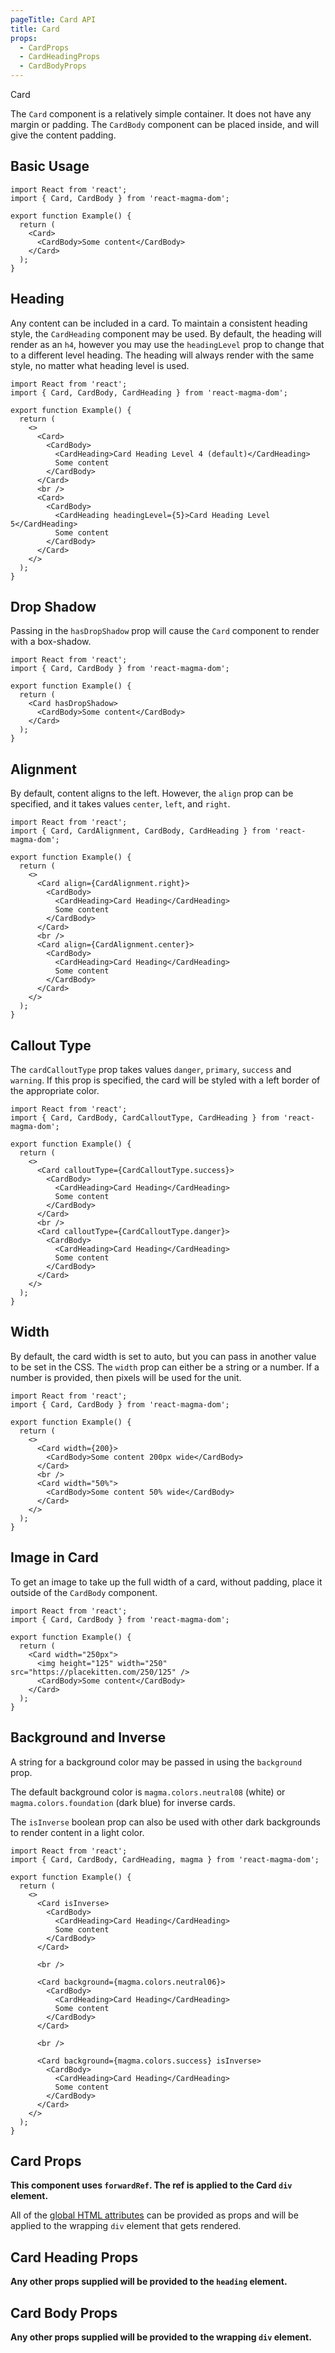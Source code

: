 ```yaml
---
pageTitle: Card API
title: Card
props:
  - CardProps
  - CardHeadingProps
  - CardBodyProps
---
```


<DocsHeading to="/design/card/" type="api">
  Card
</DocsHeading>

The `Card` component is a relatively simple container. It does not have any margin or padding.
The `CardBody` component can be placed inside, and will give the content padding.

## Basic Usage

```tsx
import React from 'react';
import { Card, CardBody } from 'react-magma-dom';

export function Example() {
  return (
    <Card>
      <CardBody>Some content</CardBody>
    </Card>
  );
}
```

## Heading

Any content can be included in a card. To maintain a consistent heading style, the `CardHeading` component may be used.
By default, the heading will render as an `h4`, however you may use the `headingLevel` prop to change that to a different level heading.
The heading will always render with the same style, no matter what heading level is used.

```tsx
import React from 'react';
import { Card, CardBody, CardHeading } from 'react-magma-dom';

export function Example() {
  return (
    <>
      <Card>
        <CardBody>
          <CardHeading>Card Heading Level 4 (default)</CardHeading>
          Some content
        </CardBody>
      </Card>
      <br />
      <Card>
        <CardBody>
          <CardHeading headingLevel={5}>Card Heading Level 5</CardHeading>
          Some content
        </CardBody>
      </Card>
    </>
  );
}
```

## Drop Shadow

Passing in the `hasDropShadow` prop will cause the `Card` component to render with a box-shadow.

```tsx
import React from 'react';
import { Card, CardBody } from 'react-magma-dom';

export function Example() {
  return (
    <Card hasDropShadow>
      <CardBody>Some content</CardBody>
    </Card>
  );
}
```

## Alignment

By default, content aligns to the left. However, the `align` prop can be specified, and it takes values `center`, `left`, and `right`.

```tsx
import React from 'react';
import { Card, CardAlignment, CardBody, CardHeading } from 'react-magma-dom';

export function Example() {
  return (
    <>
      <Card align={CardAlignment.right}>
        <CardBody>
          <CardHeading>Card Heading</CardHeading>
          Some content
        </CardBody>
      </Card>
      <br />
      <Card align={CardAlignment.center}>
        <CardBody>
          <CardHeading>Card Heading</CardHeading>
          Some content
        </CardBody>
      </Card>
    </>
  );
}
```

## Callout Type

The `cardCalloutType` prop takes values `danger`, `primary`, `success` and `warning`. If this prop is specified, the card will be styled
with a left border of the appropriate color.

```tsx
import React from 'react';
import { Card, CardBody, CardCalloutType, CardHeading } from 'react-magma-dom';

export function Example() {
  return (
    <>
      <Card calloutType={CardCalloutType.success}>
        <CardBody>
          <CardHeading>Card Heading</CardHeading>
          Some content
        </CardBody>
      </Card>
      <br />
      <Card calloutType={CardCalloutType.danger}>
        <CardBody>
          <CardHeading>Card Heading</CardHeading>
          Some content
        </CardBody>
      </Card>
    </>
  );
}
```

## Width

By default, the card width is set to auto, but you can pass in another value to be set in the CSS.
The `width` prop can either be a string or a number. If a number is provided, then pixels will be used for the unit.

```tsx
import React from 'react';
import { Card, CardBody } from 'react-magma-dom';

export function Example() {
  return (
    <>
      <Card width={200}>
        <CardBody>Some content 200px wide</CardBody>
      </Card>
      <br />
      <Card width="50%">
        <CardBody>Some content 50% wide</CardBody>
      </Card>
    </>
  );
}
```

## Image in Card

To get an image to take up the full width of a card, without padding, place it outside of the `CardBody` component.

```tsx
import React from 'react';
import { Card, CardBody } from 'react-magma-dom';

export function Example() {
  return (
    <Card width="250px">
      <img height="125" width="250" src="https://placekitten.com/250/125" />
      <CardBody>Some content</CardBody>
    </Card>
  );
}
```

## Background and Inverse

A string for a background color may be passed in using the `background` prop.

The default background color is `magma.colors.neutral08` (white) or `magma.colors.foundation` (dark blue) for inverse cards.

The `isInverse` boolean prop can also be used with other dark backgrounds to render content in a light color.

```tsx
import React from 'react';
import { Card, CardBody, CardHeading, magma } from 'react-magma-dom';

export function Example() {
  return (
    <>
      <Card isInverse>
        <CardBody>
          <CardHeading>Card Heading</CardHeading>
          Some content
        </CardBody>
      </Card>

      <br />

      <Card background={magma.colors.neutral06}>
        <CardBody>
          <CardHeading>Card Heading</CardHeading>
          Some content
        </CardBody>
      </Card>

      <br />

      <Card background={magma.colors.success} isInverse>
        <CardBody>
          <CardHeading>Card Heading</CardHeading>
          Some content
        </CardBody>
      </Card>
    </>
  );
}
```

## Card Props

**This component uses `forwardRef`. The ref is applied to the Card `div` element.**

All of the [global HTML attributes](https://developer.mozilla.org/en-US/docs/Web/HTML/Global_attributes) can be provided as props and will be applied to the wrapping `div` element that gets rendered.

<CardProps />

## Card Heading Props

**Any other props supplied will be provided to the `heading` element.**

<CardHeadingProps />

## Card Body Props

**Any other props supplied will be provided to the wrapping `div` element.**

<CardBodyProps />
